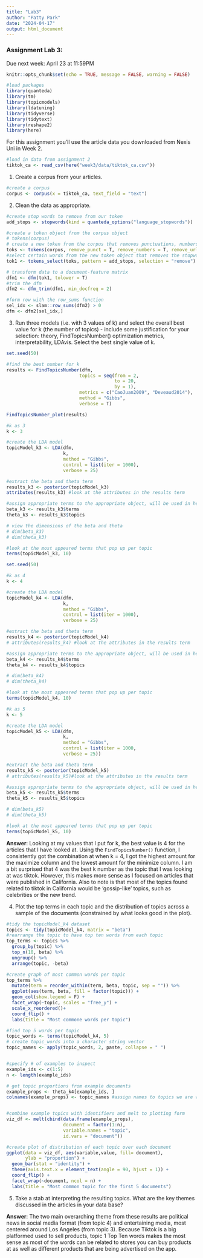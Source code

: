```yaml
---
title: "Lab3"
author: "Patty Park"
date: "2024-04-17"
output: html_document
---
```

### Assignment Lab 3:

Due next week: April 23 at 11:59PM

```r
knitr::opts_chunk$set(echo = TRUE, message = FALSE, warning = FALSE)

#load packages
library(quanteda)
library(tm)
library(topicmodels)
library(ldatuning)
library(tidyverse)
library(tidytext)
library(reshape2)
library(here)
```


For this assignment you'll use the article data you downloaded from Nexis Uni in Week 2.

```r
#load in data from assignment 2
tiktok_ca <- read_csv(here("week3/data/tiktok_ca.csv"))
```


1.  Create a corpus from your articles.

```r
#create a corpus
corpus <- corpus(x = tiktok_ca, text_field = "text")
```


2.  Clean the data as appropriate.

```r
#create stop words to remove from our token
add_stops <- stopwords(kind = quanteda_options("language_stopwords"))

#create a token object from the corpus object
# tokens(corpus)
# create a new token from the corpus that removes punctuations, numbers and url
toks <- tokens(corpus, remove_punct = T, remove_numbers = T, remove_url = T)
#select certain words from the new token object that removes the stopwords from the add_stop object
tok1 <- tokens_select(toks, pattern = add_stops, selection = "remove")

# transform data to a document-feature matrix
dfm1 <- dfm(tok1, tolower = T)
#trim the dfm
dfm2 <- dfm_trim(dfm1, min_docfreq = 2)

#form row with the row_sums function
sel_idx <- slam::row_sums(dfm2) > 0
dfm <- dfm2[sel_idx,]
```


3.  Run three models (i.e. with 3 values of k) and select the overall best value for k (the number of topics) - include some justification for your selection: theory, FindTopicsNumber() optimization metrics, interpretability, LDAvis. Select the best single value of k.


```r
set.seed(50)

#find the best number for k
results <- FindTopicsNumber(dfm,
                           topics = seq(from = 2,
                                        to = 20,
                                        by = 1),
                           metrics = c("CaoJuan2009", "Deveaud2014"),
                           method = "Gibbs",
                           verbose = T)

FindTopicsNumber_plot(results)
```


```r
#k as 3
k <- 3

#create the LDA model
topicModel_k3 <- LDA(dfm,
                     k,
                     method = "Gibbs",
                     control = list(iter = 1000),
                     verbose = 25)

#extract the beta and theta term
results_k3 <- posterior(topicModel_k3)
attributes(results_k3) #look at the attributes in the results term

#assign appropriate terms to the appropriate object, will be used in helping to plot the terms
beta_k3 <- results_k3$terms
theta_k3 <- results_k3$topics

# view the dimensions of the beta and theta
# dim(beta_k3)
# dim(theta_k3)

#look at the most appeared terms that pop up per topic
terms(topicModel_k3, 10)

```

```r
set.seed(50)

#k as 4
k <- 4

#create the LDA model
topicModel_k4 <- LDA(dfm,
                     k,
                     method = "Gibbs",
                     control = list(iter = 1000),
                     verbose = 25)

#extract the beta and theta term
results_k4 <- posterior(topicModel_k4)
# attributes(results_k4) #look at the attributes in the results term

#assign appropriate terms to the appropriate object, will be used in helping to plot the terms
beta_k4 <- results_k4$terms
theta_k4 <- results_k4$topics

# dim(beta_k4)
# dim(theta_k4)

#look at the most appeared terms that pop up per topic
terms(topicModel_k4, 10)

```


```r
#k as 5
k <- 5

#create the LDA model
topicModel_k5 <- LDA(dfm,
                     k,
                     method = "Gibbs",
                     control = list(iter = 1000,
                     verbose = 25))

#extract the beta and theta term
results_k5 <- posterior(topicModel_k5)
# attributes(results_k5)#look at the attributes in the results term

#assign appropriate terms to the appropriate object, will be used in helping to plot the terms
beta_k5 <- results_k5$terms
theta_k5 <- results_k5$topics

# dim(beta_k5)
# dim(theta_k5)

#look at the most appeared terms that pop up per topic
terms(topicModel_k5, 10)

```


**Answer**: Looking at my values that I put for k, the best value is 4 for the articles that I have looked at. Using the `FindTopicsNumber()` function, I consistently got the combination at when k = 4, I got the highest amount for the maximize column and the lowest amount for the minimize column. I am a bit surprised that 4 was the best k number as the topic that I was looking at was tiktok. However, this makes more sense as I focused on articles that were published in California. Also to note is that most of the topics found related to tiktok in California would be 'gossip-like' topics, such as celebrities or the new trend.


4.  Plot the top terms in each topic and the distribution of topics across a sample of the documents (constrained by what looks good in the plot).

```r
#tidy the topicModel_k4 dataset
topics <- tidy(topicModel_k4, matrix = "beta")
#rearrange the topic to have top ten words from each topic
top_terms <- topics %>% 
  group_by(topic) %>% 
  top_n(10, beta) %>% 
  ungroup() %>% 
  arrange(topic, -beta)

#create graph of most common words per topic
top_terms %>% 
  mutate(term = reorder_within(term, beta, topic, sep = "")) %>% 
  ggplot(aes(term, beta, fill = factor(topic))) +
  geom_col(show.legend = F) +
  facet_wrap(~topic, scales = "free_y") +
  scale_x_reordered()+
  coord_flip() +
  labs(title = "Most commone words per topic")

#find top 5 words per topic
topic_words <- terms(topicModel_k4, 5)
# create topic_words into a character string vector
topic_names <- apply(topic_words, 2, paste, collapse = " ")


#specify # of examples to inspect
example_ids <- c(1:5)
n <- length(example_ids)

# get topic proportions from example documents
example_props <- theta_k4[example_ids, ]
colnames(example_props) <- topic_names #assign names to topics we are working with


#combine example topics with identifiers and melt to plotting form
viz_df <- melt(cbind(data.frame(example_props),
                     document = factor(1:n),
                     variable.names = "topic",
                     id.vars = "document"))

#create plot of distribution of each topic over each document
ggplot(data = viz_df, aes(variable,value, fill= document),
       ylab = "proportion") +
  geom_bar(stat = "identity") +
  theme(axis.text.x = element_text(angle = 90, hjust = 1)) + 
  coord_flip() +
  facet_wrap(~document, ncol = n) +
  labs(title = "Most common topic for the first 5 documents")


```


5.  Take a stab at interpreting the resulting topics. What are the key themes discussed in the articles in your data base?

**Answer**: The two main overarching theme from these results are political news in social media format (from topic 4) and entertaining media, most centered around Los Angeles (from topic 3). Because Tiktok is a big platformed used to sell products, topic 1 Top Ten words makes the most sense as most of the words can be related to stores you can buy products at as well as different products that are being advertised on the app.


